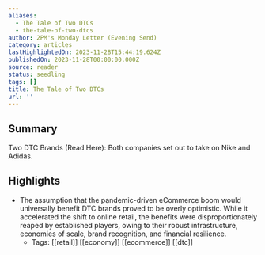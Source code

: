 ```yaml
---
aliases:
  - The Tale of Two DTCs
  - the-tale-of-two-dtcs
author: 2PM's Monday Letter (Evening Send)
category: articles
lastHighlightedOn: 2023-11-28T15:44:19.624Z
publishedOn: 2023-11-28T00:00:00.000Z
source: reader
status: seedling
tags: []
title: The Tale of Two DTCs
url: ''
---
```

## Summary

Two DTC Brands (Read Here): Both companies set out to take on Nike and Adidas.

## Highlights

- The assumption that the pandemic-driven eCommerce boom would universally benefit DTC brands proved to be overly optimistic. While it accelerated the shift to online retail, the benefits were disproportionately reaped by established players, owing to their robust infrastructure, economies of scale, brand recognition, and financial resilience.
    - Tags: [[retail]] [[economy]] [[ecommerce]] [[dtc]]
